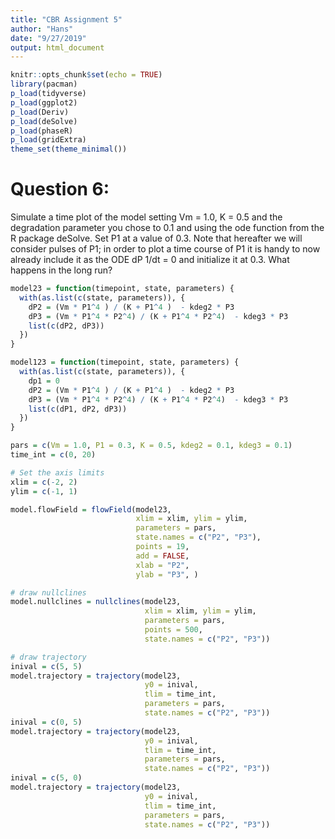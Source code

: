 ```yaml
---
title: "CBR Assignment 5"
author: "Hans"
date: "9/27/2019"
output: html_document
---
```


```r
knitr::opts_chunk$set(echo = TRUE)
library(pacman)
p_load(tidyverse)
p_load(ggplot2)
p_load(Deriv)
p_load(deSolve)
p_load(phaseR)
p_load(gridExtra)
theme_set(theme_minimal())
```

# Question 6: 

Simulate a time plot of the model setting Vm = 1.0, K = 0.5 and the degradation parameter you chose to 0.1 and using the ode function from the R package deSolve. Set P1 at a value of 0.3. Note that hereafter we will consider pulses of P1; in order to plot a time course of P1 it is handy to now already include it as the ODE dP 1/dt = 0 and initialize it at 0.3. What happens in the long run?

```r
model23 = function(timepoint, state, parameters) { 
  with(as.list(c(state, parameters)), {
    dP2 = (Vm * P1^4 ) / (K + P1^4 )  - kdeg2 * P3 
    dP3 = (Vm * P1^4 * P2^4) / (K + P1^4 * P2^4)  - kdeg3 * P3 
    list(c(dP2, dP3))
  }) 
}

model123 = function(timepoint, state, parameters) { 
  with(as.list(c(state, parameters)), {
    dp1 = 0
    dP2 = (Vm * P1^4 ) / (K + P1^4 )  - kdeg2 * P3 
    dP3 = (Vm * P1^4 * P2^4) / (K + P1^4 * P2^4)  - kdeg3 * P3 
    list(c(dP1, dP2, dP3))
  }) 
}
```


```r
pars = c(Vm = 1.0, P1 = 0.3, K = 0.5, kdeg2 = 0.1, kdeg3 = 0.1)
time_int = c(0, 20)

# Set the axis limits
xlim = c(-2, 2) 
ylim = c(-1, 1)

model.flowField = flowField(model23, 
                            xlim = xlim, ylim = ylim, 
                            parameters = pars,
                            state.names = c("P2", "P3"),
                            points = 19, 
                            add = FALSE, 
                            xlab = "P2", 
                            ylab = "P3", )

# draw nullclines
model.nullclines = nullclines(model23, 
                              xlim = xlim, ylim = ylim,
                              parameters = pars,
                              points = 500, 
                              state.names = c("P2", "P3"))

# draw trajectory
inival = c(5, 5)
model.trajectory = trajectory(model23, 
                              y0 = inival, 
                              tlim = time_int, 
                              parameters = pars, 
                              state.names = c("P2", "P3"))
inival = c(0, 5)
model.trajectory = trajectory(model23, 
                              y0 = inival, 
                              tlim = time_int, 
                              parameters = pars, 
                              state.names = c("P2", "P3"))
inival = c(5, 0)
model.trajectory = trajectory(model23, 
                              y0 = inival, 
                              tlim = time_int, 
                              parameters = pars, 
                              state.names = c("P2", "P3"))

```



